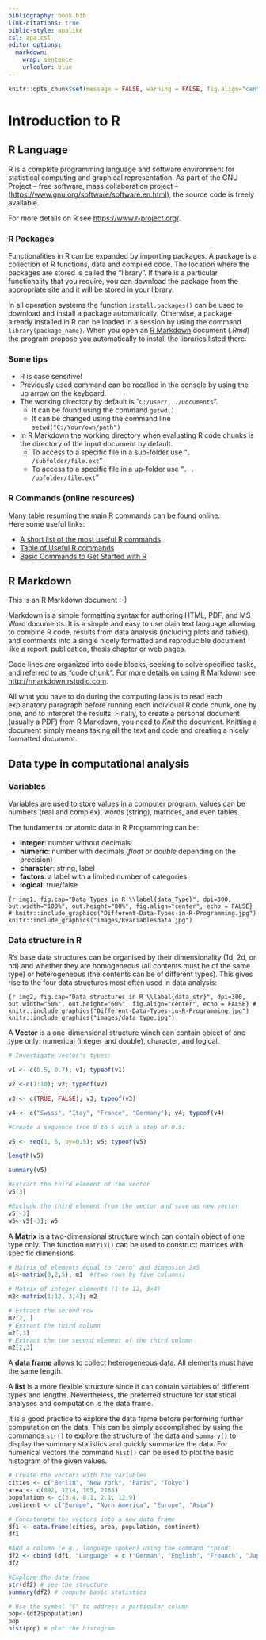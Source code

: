 ```yaml
---
bibliography: book.bib
link-citations: true
biblio-style: apalike
csl: apa.csl
editor_options: 
  markdown: 
    wrap: sentence
    urlcolor: blue
---
```


```r
knitr::opts_chunk$set(message = FALSE, warning = FALSE, fig.align="center")
```

# Introduction to R

## R Language

R is a complete programming language and software environment for statistical computing and graphical representation.
As part of the GNU Project -- free software, mass collaboration project -- (<https://www.gnu.org/software/software.en.html>), the source code is freely available.

For more details on R see <https://www.r-project.org/>.

### R Packages

Functionalities in R can be expanded by importing packages.
A package is a collection of R functions, data and compiled code.
The location where the packages are stored is called the "library".
If there is a particular functionality that you require, you can download the package from the appropriate site and it will be stored in your library.

In all operation systems the function `install.packages()` can be used to download and install a package automatically.
Otherwise, a package already installed in R can be loaded in a session by using the command `library(package_name)`.
When you open an [R Markdown] document (*.Rmd*) the program propose you automatically to install the libraries listed there.

### Some tips

-   R is case sensitive!
-   Previously used command can be recalled in the console by using the up arrow on the keyboard.
-   The working directory by default is "`C:/user/.../Documents`".
    -   It can be found using the command `getwd()`
    -   It can be changed using the command line `setwd("C:/Your/own/path")`
-   In R Markdown the working directory when evaluating R code chunks is the directory of the input document by default.
    -   To access to a specific file in a sub-folder use "`. /subfolder/file.ext`"
    -   To access to a specific file in a up-folder use "`. . /upfolder/file.ext`"

### R Commands (online resources)

Many table resuming the main R commands can be found online.\
Here some useful links:

-   [A short list of the most useful R commands](https://www.maths.usyd.edu.au/u/jchan/Rcommands.pdf)
-   [Table of Useful R commands](https://sites.calvin.edu/scofield/courses/m143/materials/RcmdsFromClass.pdf)
-   [Basic Commands to Get Started with R](https://rpubs.com/ssammut/ResearchStats)

## R Markdown

This is an R Markdown document :-)

Markdown is a simple formatting syntax for authoring HTML, PDF, and MS Word documents.
It is a simple and easy to use plain text language allowing to combine R code, results from data analysis (including plots and tables), and comments into a single nicely formatted and reproducible document like a report, publication, thesis chapter or web pages.

Code lines are organized into code blocks, seeking to solve specified tasks, and referred to as "code chunk".
For more details on using R Markdown see <http://rmarkdown.rstudio.com>.

All what you have to do during the computing labs is to read each explanatory paragraph before running each individual R code chunk, one by one, and to interpret the results.
Finally, to create a personal document (usually a PDF) from R Markdown, you need to *Knit* the document.
Knitting a document simply means taking all the text and code and creating a nicely formatted document.

## Data type in computational analysis

### Variables

Variables are used to store values in a computer program.
Values can be numbers (real and complex), words (string), matrices, and even tables.

The fundamental or atomic data in R Programming can be:

-   **integer**: number without decimals
-   **numeric**: number with decimals (*float* or *double* depending on the precision)
-   **character**: string, label
-   **factors**: a label with a limited number of categories
-   **logical**: true/false

```{r img1, fig.cap="Data Types in R \\label{data_Type}", dpi=300, out.width="100%", out.height="80%", fig.align="center", echo = FALSE}
# knitr::include_graphics("Different-Data-Types-in-R-Programming.jpg")
knitr::include_graphics("images/Rvariablesdata.jpg")
```

### Data structure in R

R's base data structures can be organised by their dimensionality (1d, 2d, or nd) and whether they are homogeneous (all contents must be of the same type) or heterogeneous (the contents can be of different types).
This gives rise to the four data structures most often used in data analysis:

```{r img2, fig.cap="Data structures in R \\label{data_str}", dpi=300, out.width="50%", out.height="60%", fig.align="center", echo = FALSE}
# knitr::include_graphics("Different-Data-Types-in-R-Programming.jpg")
knitr::include_graphics("images/data_type.jpg")
```

A **Vector** is a one-dimensional structure winch can contain object of one type only: numerical (integer and double), character, and logical.

```r
# Investigate vector's types:

v1 <- c(0.5, 0.7); v1; typeof(v1)

v2 <-c(1:10); v2; typeof(v2)

v3 <- c(TRUE, FALSE); v3; typeof(v3)

v4 <- c("Swiss", "Itay", "France", "Germany"); v4; typeof(v4)
```

```r
#Create a sequence from 0 to 5 with a step of 0.5:

v5 <- seq(1, 5, by=0.5); v5; typeof(v5)

length(v5)

summary(v5)
```

```r
#Extract the third element of the vector
v5[3]

#Exclude the third element from the vector and save as new vector
v5[-3]
w5<-v5[-3]; w5

```

A **Matrix** is a two-dimensional structure winch can contain object of one type only.
The function `matrix()` can be used to construct matrices with specific dimensions.

```r

# Matrix of elements equal to "zero" and dimension 2x5 
m1<-matrix(0,2,5); m1  #(two rows by five columns)

# Matrix of integer elements (1 to 12, 3x4) 
m2<-matrix(1:12, 3,4); m2 

# Extract the second row
m2[2, ]
# Extract the third column
m2[,3]
# Extract the the second element of the third column
m2[2,3]
```

A **data frame** allows to collect heterogeneous data.
All elements must have the same length.

A **list** is a more flexible structure since it can contain variables of different types and lengths.
Nevertheless, the preferred structure for statistical analyses and computation is the data frame.

It is a good practice to explore the data frame before performing further computation on the data.
This can be simply accomplished by using the commands `str()` to explore the structure of the data and `summary()` to display the summary statistics and quickly summarize the data.
For numerical vectors the command `hist()` can be used to plot the basic histogram of the given values.

```r

# Create the vectors with the variables
cities <- c("Berlin", "New York", "Paris", "Tokyo")
area <- c(892, 1214, 105, 2188)
population <- c(3.4, 8.1, 2.1, 12.9)
continent <- c("Europe", "Norh America", "Europe", "Asia")
```

```r

# Concatenate the vectors into a new data frame
df1 <- data.frame(cities, area, population, continent)
df1

#Add a column (e.g., language spoken) using the command "cbind"
df2 <- cbind (df1, "Language" = c ("German", "English", "Freanch", "Japanese"))
df2
```

```r

#Explore the data frame
str(df2) # see the structure
summary(df2) # compute basic statistics

# Use the symbol "$" to address a particular column
pop<-(df2$population)
pop
hist(pop) # plot the histogram
```
